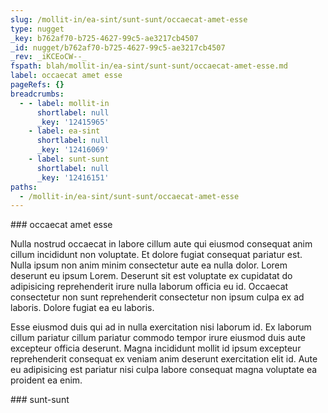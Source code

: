 ```yaml
---
slug: /mollit-in/ea-sint/sunt-sunt/occaecat-amet-esse
type: nugget
_key: b762af70-b725-4627-99c5-ae3217cb4507
_id: nugget/b762af70-b725-4627-99c5-ae3217cb4507
_rev: _iKCEoCW--_
fspath: blah/mollit-in/ea-sint/sunt-sunt/occaecat-amet-esse.md
label: occaecat amet esse
pageRefs: {}
breadcrumbs:
  - - label: mollit-in
      shortlabel: null
      _key: '12415965'
    - label: ea-sint
      shortlabel: null
      _key: '12416069'
    - label: sunt-sunt
      shortlabel: null
      _key: '12416151'
paths:
  - /mollit-in/ea-sint/sunt-sunt/occaecat-amet-esse
---
```


<NuggetArea>
<Nugget slug="/mollit-in/ea-sint/sunt-sunt/occaecat-amet-esse" type="nugget" _key="b762af70-b725-4627-99c5-ae3217cb4507" _id="nugget/b762af70-b725-4627-99c5-ae3217cb4507" _rev="_iKCEoCW--_" fspath="blah/mollit-in/ea-sint/sunt-sunt/occaecat-amet-esse.md" label="occaecat amet esse" paths="/mollit-in/ea-sint/sunt-sunt/occaecat-amet-esse">
<NuggetBody>
### occaecat amet esse

Nulla nostrud occaecat in labore cillum aute qui eiusmod consequat anim cillum incididunt non voluptate. Et dolore fugiat consequat pariatur est. Nulla ipsum non anim minim consectetur aute ea nulla dolor. Lorem deserunt eu ipsum Lorem. Deserunt sit est voluptate ex cupidatat do adipisicing reprehenderit irure nulla laborum officia eu id. Occaecat consectetur non sunt reprehenderit consectetur non ipsum culpa ex ad laboris. Dolore fugiat ea eu laboris.

Esse eiusmod duis qui ad in nulla exercitation nisi laborum id. Ex laborum cillum pariatur cillum pariatur commodo tempor irure eiusmod duis aute excepteur officia deserunt. Magna incididunt mollit id ipsum excepteur reprehenderit consequat ex veniam anim deserunt exercitation elit id. Aute eu adipisicing est pariatur nisi culpa labore consequat magna voluptate ea proident ea enim.

</NuggetBody>
<Breadcrumbs>
<Crumbs>
<Crumb _key="12415965" label="mollit-in" /><Crumb _key="12416069" label="ea-sint" /><Crumb _key="12416151" label="sunt-sunt" />
</Crumbs>
</Breadcrumbs>
</Nugget>

<NuggetsInbound>
</NuggetsInbound>
<NuggetsOutbound>
</NuggetsOutbound>
</NuggetArea>
<PassagesInbound>
<Passage direction="inbound" type="passage" _key="12416151" _id="passage/12416151" _rev="_iKCEoCS--A" label="sunt-sunt" passage="sunt-sunt" fspath="blah/mollit-in/ea-sint/sunt-sunt" paths="/mollit-in/ea-sint/sunt-sunt" slug="/mollit-in/ea-sint/sunt-sunt">
<NuggetBody>
### sunt-sunt

</NuggetBody>
<Breadcrumbs>
<Crumbs>
<Crumb _key="12415965" label="mollit-in" /><Crumb _key="12416069" label="ea-sint" />
</Crumbs>
</Breadcrumbs>
</Passage>

</PassagesInbound>
<PassagesOutbound>
</PassagesOutbound>